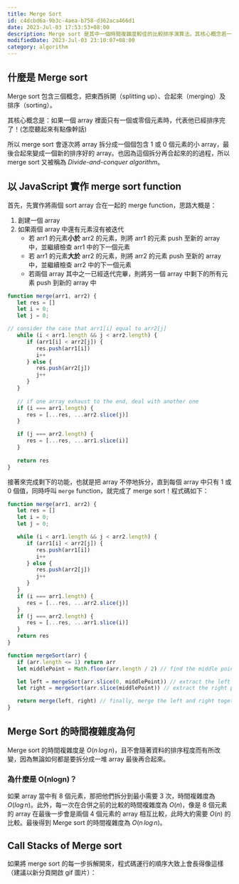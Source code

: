 ```yaml
---
title: Merge Sort
id: c4dcbd6a-9b3c-4aea-b758-d362aca466d1
date: 2023-Jul-03 17:53:53+08:00
description: Merge sort 是其中一個時間複雜度較佳的比較排序演算法。其核心概念若一個 array 中只有一個或零個元素時，代表已經排序完了！
modifiedDate: 2023-Jul-03 23:10:07+08:00
category: algorithm
---
```


## 什麼是 Merge sort

Merge sort 包含三個概念，把東西拆開（splitting up）、合起來（merging）及排序（sorting）。

其核心概念是：如果一個 array 裡面只有一個或零個元素時，代表他已經排序完了！(怎麼聽起來有點像幹話)

所以 merge sort 會逐次將 array 拆分成一個個包含 1 或 0 個元素的小 array，最後合起來變成一個新的排序好的 array。也因為這個拆分再合起來的的過程，所以 merge sort 又被稱為 *Divide-and-conquer algorithm*。

## 以 JavaScript 實作 merge sort function

首先，先實作將兩個 sort array 合在一起的 merge function，思路大概是：

1. 創建一個 array
2. 如果兩個 array 中還有元素沒有被迭代
   - 若 arr1 的元素**小於** arr2 的元素，則將 arr1 的元素 push 至新的 array 中，並繼續檢查 arr1 中的下一個元素
   - 若 arr1 的元素**大於** arr2 的元素，則將 arr2 的元素 push 至新的 array 中，並繼續檢查 arr2 中的下一個元素
   - 若兩個 array 其中之一已經迭代完畢，則將另一個 array 中剩下的所有元素 push 到新的 array 中

```javascript
function merge(arr1, arr2) {
   let res = []
   let i = 0;
   let j = 0;

// consider the case that arr1[i] equal to arr2[j]
   while (i < arr1.length && j < arr2.length) {
      if (arr1[i] < arr2[j]) {
         res.push(arr1[i])
         i++
      } else {
         res.push(arr2[j])
         j++
      }
   }
   
   // if one array exhaust to the end, deal with another one
   if (i === arr1.length) {
      res = [...res, ...arr2.slice(j)]
   }

   if (j === arr2.length) {
      res = [...res, ...arr1.slice(i)]
   }
   
   return res
}
```

接著來完成剩下的功能，也就是把 array 不停地拆分，直到每個 array 中只有 1 或 0 個值，同時呼叫 `merge` function，就完成了 merge sort！程式碼如下：

```javascript
function merge(arr1, arr2) {
   let res = []
   let i = 0;
   let j = 0;

   while (i < arr1.length && j < arr2.length) {
      if (arr1[i] < arr2[j]) {
         res.push(arr1[i])
         i++
      } else {
         res.push(arr2[j])
         j++
      }
   }
   if (i === arr1.length) {
      res = [...res, ...arr2.slice(j)]
   }
   if (j === arr2.length) {
      res = [...res, ...arr1.slice(i)]
   }
   return res
}

function mergeSort(arr) {
   if (arr.length <= 1) return arr
   let middlePoint = Math.floor(arr.length / 2) // find the middle point of array

   let left = mergeSort(arr.slice(0, middlePoint)) // extract the left part of array, and call mergeSort recursively until the length of array equal to 1 or 0
   let right = mergeSort(arr.slice(middlePoint)) // extract the right part of array, and call mergeSort recursively until the length of array equal to 1 or 0

   return merge(left, right) // finally, merge the left and right together
}
```

## Merge Sort 的時間複雜度為何

Merge sort 的時間複雜度是 $O(n\,log\,n)$，且不會隨著資料的排序程度而有所改變，因為無論如何都是要拆分成一堆 array 最後再合起來。

### 為什麼是 O(nlogn)？

如果 array 當中有 8 個元素，那把他們拆分到最小需要 3 次，時間複雜度為 $O(log\,n)$。此外，每一次在合併之前的比較的時間複雜度為 $O(n)$，像是 8 個元素的 array 在最後一步會是兩個 4 個元素的 array 相互比較，此時大約需要 $O(n)$ 的比較。最後得到 Merge sort 的時間複雜度為 $O(n\,log\,n)$。

##  Call Stacks of Merge sort

如果將 merge sort 的每一步拆解開來，程式碼運行的順序大致上會長得像這樣（建議以新分頁開啟 gif 圖片）：

<CustomImage src='/images/merge-sort/merge-sort-call-stack.gif' width={1920} height={1080} alt='Merge sorting' caption='Step by step merge sorting'/>

